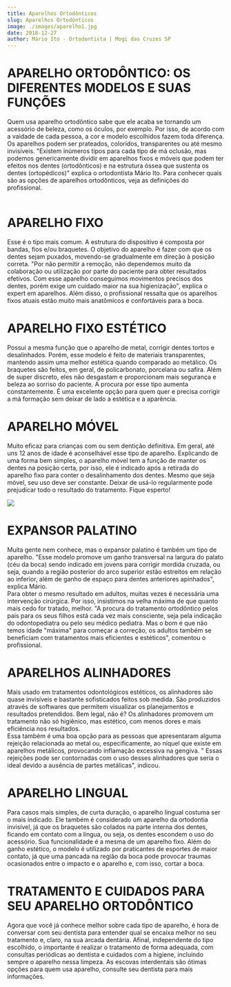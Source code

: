 ```yaml
---
title: Aparelhos Ortodônticos
slug: Aparelhos Ortodônticos
image: ./images/aparelho1.jpg
date: 2018-12-27
author: Mário Ito - Ortodontista | Mogi das Cruzes SP
---
```


# APARELHO ORTODÔNTICO: OS DIFERENTES MODELOS E SUAS FUNÇÕES

Quem usa aparelho ortodôntico sabe que ele acaba se tornando um acessório de beleza, como os óculos, por exemplo. Por isso, de acordo com a vaidade de cada pessoa, a cor e modelo escolhidos fazem toda diferença. Os aparelhos podem ser prateados, coloridos, transparentes ou até mesmo invisíveis. "Existem inúmeros tipos para cada tipo de má oclusão, mas podemos genericamente dividir em aparelhos fixos e móveis que podem ter efeitos nos dentes (ortodônticos) e na estrutura óssea que sustenta os dentes (ortopédicos)" explica o ortodontista Mário Ito. Para conhecer quais são as opções de aparelhos ortodônticos, veja as definições do profissional.<br /><br />

# APARELHO FIXO

Esse é o tipo mais comum. A estrutura do dispositivo é composta por bandas, fios e/ou braquetes. O objetivo do aparelho é fazer com que os dentes sejam puxados, movendo-se gradualmente em direção à posição correta. "Por não permitir a remoção, não dependemos muito da colaboração ou utilização por parte do paciente para obter resultados efetivos. Com esse aparelho conseguimos movimentos precisos dos dentes, porém exige um cuidado maior na sua higienização", explica o expert em aparelhos. Além disso, o profissional ressalta que os aparelhos fixos atuais estão muito mais anatômicos e confortáveis para a boca.

# APARELHO FIXO ESTÉTICO

Possui a mesma função que o aparelho de metal, corrigir dentes tortos e desalinhados. Porém, esse modelo é feito de materiais transparentes, mantendo assim uma melhor estética quando comparado ao metálico. Os braquetes são feitos, em geral, de policarbonato, porcelana ou safira. Além de super discreto, eles não desgastam e proporcionam mais segurança e beleza ao sorriso do paciente. A procura por esse tipo aumenta constantemente. É uma excelente opção para quem quer e precisa corrigir a má formação sem deixar de lado a estética e a aparência.

# APARELHO MÓVEL

Muito eficaz para crianças com ou sem dentição definitiva. Em geral, até uns 12 anos de idade é aconselhável esse tipo de aparelho. Explicando de uma forma bem simples, o aparelho móvel tem a função de manter os dentes na posição certa, por isso, ele é indicado após a retirada do aparelho fixo para conter o desalinhamento dos dentes. Mesmo que seja móvel, seu uso deve ser constante. Deixar de usá-lo regularmente pode prejudicar todo o resultado do tratamento. Fique esperto!

<div className="post-image">

![](./images/aparelho2.jpg)

</div>

# EXPANSOR PALATINO

Muita gente nem conhece, mas o expansor palatino é também um tipo de aparelho. "Esse modelo promove um ganho transversal na largura do palato (céu da boca) sendo indicado em jovens para corrigir mordida cruzada, ou seja, quando a região posterior do arco superior estão estreitos em relação ao inferior, além de ganho de espaço para dentes anteriores apinhados", explica Mário.<br />
Para obter o mesmo resultado em adultos, muitas vezes é necessária uma intervenção cirúrgica. Por isso, insistimos na velha máxima de que quanto mais cedo for tratado, melhor. "A procura do tratamento ortodôntico pelos pais para os seus filhos está cada vez mais consciente, seja pela indicação do odontopediatra ou pelo seu médico pediatra. Mas o bom é que não temos idade "máxima" para começar a correção, os adultos também se beneficiam com tratamentos mais eficientes e estéticos", comentou o profissional.

# APARELHOS ALINHADORES

Mais usado em tratamentos odontológicos estéticos, os alinhadores são quase invisíveis e bastante sofisticados feitos sob medida. São produzidos através de softwares que permitem visualizar os planejamentos e resultados pretendidos. Bem legal, não é? Os alinhadores promovem um tratamento não só higiênico, mas estético, com menos dores e mais eficiência nos resultados.<br />
Essa também é uma boa opção para as pessoas que apresentaram alguma rejeição relacionada ao metal ou, especificamente, ao níquel que existe em aparelhos metálicos, provocando inflamação excessiva na gengiva. " Essas rejeições pode ser contornadas com o uso desses alinhadores que seria o ideal devido a ausência de partes metálicas", indicou.

# APARELHO LINGUAL

Para casos mais simples, de curta duração, o aparelho lingual costuma ser o mais indicado. Ele também é considerado um aparelho da ortodontia invisível, já que os braquetes são colados na parte interna dos dentes, ficando em contato com a língua, ou seja, os dentes escondem o uso do acessório. Sua funcionalidade é a mesma de um aparelho fixo. Além do ganho estético, o modelo é utilizado por praticantes de esportes de maior contato, já que uma pancada na região da boca pode provocar traumas ocasionados entre o impacto e o aparelho e, com isso, cortar a boca.

# TRATAMENTO E CUIDADOS PARA SEU APARELHO ORTODÔNTICO

Agora que você já conhece melhor sobre cada tipo de aparelho, é hora de conversar com seu dentista para entender qual se encaixa melhor no seu tratamento e, claro, na sua arcada dentária. Afinal, independente do tipo escolhido, o importante é realizar o tratamento de forma adequada, com consultas periódicas ao dentista e cuidados com a higiene, incluindo sempre o aparelho nessa limpeza. As escovas interdentais são ótimas opções para quem usa aparelho, consulte seu dentista para mais informações.
